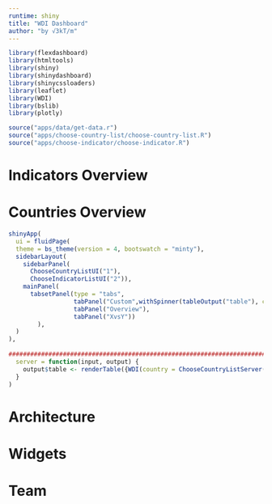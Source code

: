 ```yaml
---
runtime: shiny
title: "WDI Dashboard"
author: "by √3kT/m"
---
```


```r
library(flexdashboard)
library(htmltools)
library(shiny)
library(shinydashboard)
library(shinycssloaders)
library(leaflet)
library(WDI)
library(bslib)
library(plotly)
```

```r

source("apps/data/get-data.r")
source("apps/choose-country-list/choose-country-list.R")
source("apps/choose-indicator/choose-indicator.R")
```

Indicators Overview 
===================================== 

Countries Overview 
=====================================  

```r
shinyApp(
  ui = fluidPage(
  theme = bs_theme(version = 4, bootswatch = "minty"),
  sidebarLayout(
    sidebarPanel(
      ChooseCountryListUI("1"),
      ChooseIndicatorListUI("2")),
    mainPanel(
      tabsetPanel(type = "tabs",
                  tabPanel("Custom",withSpinner(tableOutput("table"), color = "#80c4ac")),
                  tabPanel("Overview"),  
                  tabPanel("XvsY"))
        ),
  )
),
  
##########################################################################
  server = function(input, output) {
    output$table <- renderTable({WDI(country = ChooseCountryListServer("1")(), indicator = ChooseIndicatorListServer("2")())})
  }
)
```

Architecture {data-navmenu="Making"}
=====================================  


Widgets {data-navmenu="Making"}
=====================================  


Team
=====================================     
